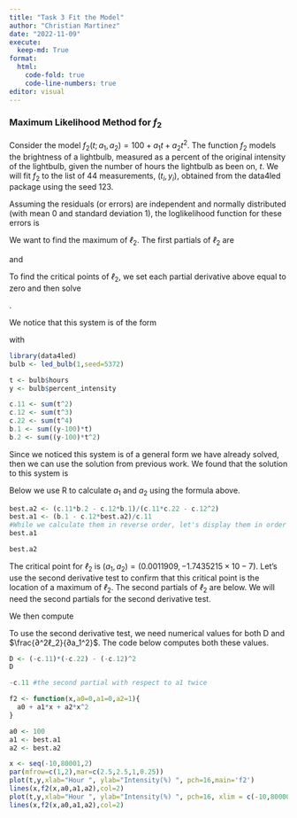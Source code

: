 ```yaml
---
title: "Task 3 Fit the Model"
author: "Christian Martinez"
date: "2022-11-09"
execute: 
  keep-md: True
format: 
  html: 
    code-fold: true
    code-line-numbers: true
editor: visual
---
```


### Maximum Likelihood Method for $f_2$

Consider the model $f_2(t; a_1, a_2) = 100 + a_1t + a_2t^2$. The function $f_2$ models the brightness of a lightbulb, measured as a percent of the original intensity of the lightbulb, given the number of hours the lightbulb as been on, $t$. We will fit $f_2$ to the list of 44 measurements, $(t_i,y_i)$, obtained from the data4led package using the seed 123.

Assuming the residuals (or errors) are independent and normally distributed (with mean 0 and standard deviation 1), the loglikelihood function for these errors is

```{=tex}
\begin{align*}
\ell_2(a_1,a_2; \mathbf{t},\mathbf{y}) = 44\ln\left(\frac{1}{\sqrt{2\pi}}\right) + \sum_{i=1}^{44}
\left(-\frac{1}{2}(y_i - 100 - a_1t_i - a_2t_i^2)^2\right).
\end{align*}
```
We want to find the maximum of $ℓ_2$. The first partials of $ℓ_2$ are

\begin{align*}
\frac{\partial\ell_2}{\partial a_1} =
\left(\sum_{i=1}^{44} (y_i - 100)t_i\right) -
\left(\sum_{i=1}^{44}t_i^2\right)a_1 -
\left(\sum_{i=1}^{44}t_i^3\right)a_2 
\end{align*} and \begin{align*}
\frac{\partial\ell_2}{\partial a_2} =
\left(\sum_{i=1}^{44} (y_i - 100)t_i^2\right) -
\left(\sum_{i=1}^{44}t_i^3\right)a_1 -
\left(\sum_{i=1}^{44}t_i^4\right)a_2
\end{align*}

To find the critical points of $ℓ_2$, we set each partial derivative above equal to zero and then solve

```{=tex}
\begin{array}{ll}
\left(\sum_{i=1}^{44} (y_i - 100)t_i\right) -
\left(\sum_{i=1}^{44}t_i^2\right)a_1 -
\left(\sum_{i=1}^{44}t_i^3\right)a_2 &= 0 \\
\left(\sum_{i=1}^{44} (y_i - 100)t_i^2\right) -
\left(\sum_{i=1}^{44}t_i^3\right)a_1 -
\left(\sum_{i=1}^{44}t_i^4\right)a_2 &= 0.
\end{array}
```
.

We notice that this system is of the form

```{=tex}
\begin{align*}
b_1 - c_{11}a_1 - c_{12}a_2 &= 0 \\
b_2 - c_{21}a_1 - c_{22}a_2 &= 0,
\end{align*}
```
with

```{=tex}
\begin{align*}
c_{11} = \sum_{i=1}^{44}t_i^2 \\
c_{12} = c_{21} = \sum_{i=1}^{44} t_i^3, \\
c_{22} = \sum_{i=1}^{44} t_i^4, \\
b_1 = \sum_{i=1}^{44} (y_i - 100)t_i, \\
b_2 = \sum_{i=1}^{44} (y_i - 100)t_i^2.
\end{align*}
```


```r
library(data4led)
bulb <- led_bulb(1,seed=5372) 

t <- bulb$hours
y <- bulb$percent_intensity

c.11 <- sum(t^2)
c.12 <- sum(t^3)
c.22 <- sum(t^4)
b.1 <- sum((y-100)*t)
b.2 <- sum((y-100)*t^2)
```

Since we noticed this system is of a general form we have already solved, then we can use the solution from previous work. We found that the solution to this system is

\begin{align*}
a_2 =
\frac{c_{11}b_2 - c_{12}b_1}{c_{11}c_{22} - c_{12}^2}\text{ and }a_1 =
\frac{b_1 - c_{12}a_2}{c_{11}}.
\end{align*}

Below we use R to calculate $a_1$ and $a_2$ using the formula above.

```r
best.a2 <- (c.11*b.2 - c.12*b.1)/(c.11*c.22 - c.12^2) 
best.a1 <- (b.1 - c.12*best.a2)/c.11 
#While we calculate them in reverse order, let's display them in order
best.a1
```

```r
best.a2
```

The critical point for $ℓ_2$ is $(a_1,a_2)=(0.0011909,−1.7435215×10−7)$. Let’s use the second derivative test to confirm that this critical point is the location of a maximum of $ℓ_2$. The second partials of $ℓ_2$ are below. We will need the second partials for the second derivative test.

\begin{align*}
\frac{\partial^2\ell_2}{\partial a_1^2} = - \sum_{i=1}^{44}t_i^2 \\
\frac{\partial^2\ell_2}{\partial a_2^2} = - \sum_{i=1}^{44}t_i^4 \\
\frac{\partial^2\ell_2}{\partial a_2 \partial a_1} = -\sum_{i=1}^{44}t_i^3
\end{align*}

We then compute 

\begin{align*}
D =
\left(\frac{\partial^2\ell_2}{\partial a_1^2}\right)\left(
\frac{\partial^2\ell_2}{\partial a_2^2}\right) -
\left(\frac{\partial^2\ell_2}{\partial a_2 \partial a_1}\right)^2 =
\left(- \sum_{i=1}^{44}t_i^2\right)\left(- \sum_{i=1}^{44}t_i^4\right) -
\left(- \sum_{i=1}^{44}t_i^3\right)^2.
\end{align*}

To use the second derivative test, we need numerical values for both D and $\frac{∂^2ℓ_2}{∂a_1^2}$. The code below computes both these values.

```r
D <- (-c.11)*(-c.22) - (-c.12)^2
D
```

```r
-c.11 #the second partial with respect to a1 twice
```

```r
f2 <- function(x,a0=0,a1=0,a2=1){
  a0 + a1*x + a2*x^2
}

a0 <- 100
a1 <- best.a1
a2 <- best.a2

x <- seq(-10,80001,2)
par(mfrow=c(1,2),mar=c(2.5,2.5,1,0.25))
plot(t,y,xlab="Hour ", ylab="Intensity(%) ", pch=16,main='f2')
lines(x,f2(x,a0,a1,a2),col=2)
plot(t,y,xlab="Hour ", ylab="Intensity(%) ", pch=16, xlim = c(-10,80000),ylim = c(-10,120))
lines(x,f2(x,a0,a1,a2),col=2)
```



